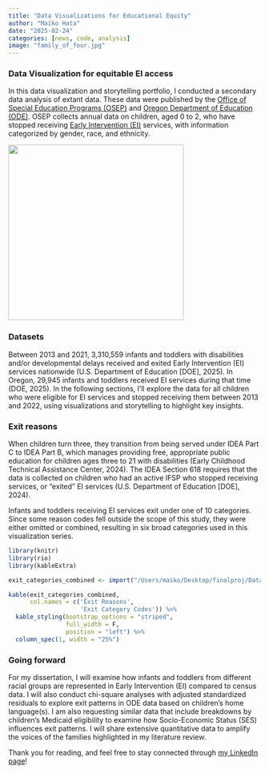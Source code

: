 ```yaml
---
title: "Data Visualizations for Educational Equity"
author: "Maiko Hata"
date: "2025-02-24"
categories: [news, code, analysis]
image: "family_of_four.jpg"
---
```


### Data Visualization for equitable EI access

In this data visualization and storytelling portfolio, I conducted a secondary data analysis of extant data. These data were published by the [Office of Special Education Programs (OSEP)](https://data.ed.gov/dataset/idea-section-618-data-products-static-tables-part-c) and [Oregon Department of Education (ODE)](https://www.oregon.gov/ode/reports-and-data/SpEdReports/Pages/default.aspx). OSEP collects annual data on children, aged 0 to 2, who have stopped receiving [Early Intervention (EI)](https://www.cdc.gov/ncbddd/actearly/parents/states.html) services, with information categorized by gender, race, and ethnicity.

![](family_of_four.jpg){fig-alt="Family of four playing on the floor looking at each other" fig-align="center" width="350"}

### Datasets

Between 2013 and 2021, 3,310,559 infants and toddlers with disabilities and/or developmental delays received and exited Early Intervention (EI) services nationwide (U.S. Department of Education \[DOE\], 2025). In Oregon, 29,945 infants and toddlers received EI services during that time (DOE, 2025). In the following sections, I'll explore the data for all children who were eligible for EI services and stopped receiving them between 2013 and 2022, using visualizations and storytelling to highlight key insights.

### Exit reasons

When children turn three, they transition from being served under IDEA Part C to IDEA Part B, which manages providing free, appropriate public education for children ages three to 21 with disabilities (Early Childhood Technical Assistance Center, 2024). The IDEA Section 618 requires that the data is collected on children who had an active IFSP who stopped receiving services, or “exited” EI services (U.S. Department of Education \[DOE\], 2024).

Infants and toddlers receiving EI services exit under one of 10 categories. Since some reason codes fell outside the scope of this study, they were either omitted or combined, resulting in six broad categories used in this visualization series.

```r
library(knitr)
library(rio)
library(kableExtra)
```

```r
exit_categories_combined <- import("/Users/maiko/Desktop/finalproj/Data/exit_categories_combined.xlsx") 
```

```r
kable(exit_categories_combined, 
      col.names = c('Exit Reasons',
                    'Exit Category Codes')) %>% 
  kable_styling(bootstrap_options = "striped", 
                full_width = F, 
                position = "left") %>% 
  column_spec(1, width = "25%")
```

### Going forward

For my dissertation, I will examine how infants and toddlers from different racial groups are represented in Early Intervention (EI) compared to census data. I will also conduct chi-square analyses with adjusted standardized residuals to explore exit patterns in ODE data based on children's home language(s). I am also requesting similar data that include breakdowns by children's Medicaid eligibility to examine how Socio-Economic Status (SES) influences exit patterns. I will share extensive quantitative data to amplify the voices of the families highlighted in my literature review.

Thank you for reading, and feel free to stay connected through [my LinkedIn page](https://www.linkedin.com/in/maikohata/)!
